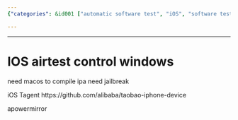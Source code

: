 ```yaml
---
{"categories": &id001 ["automatic software test", "iOS", "software testing"], "category": "iOS device control", "date": "2023-12-22 23:52:59", "description": "This article explores the process of controlling iOS devices with AirTest, which requires macOS for compiling IPA files and jailbroken devices. It also introduces iOS Tagent as a possible alternative solution and provides links to taobao-iphone-device and apowermirror as potential tools.", "tags": *id001, "title": "IOS airtest control windows"}

---
```


------

# IOS airtest control windows

need macos to compile ipa
need jailbreak

iOS Tagent
https://github.com/alibaba/taobao-iphone-device

apowermirror

